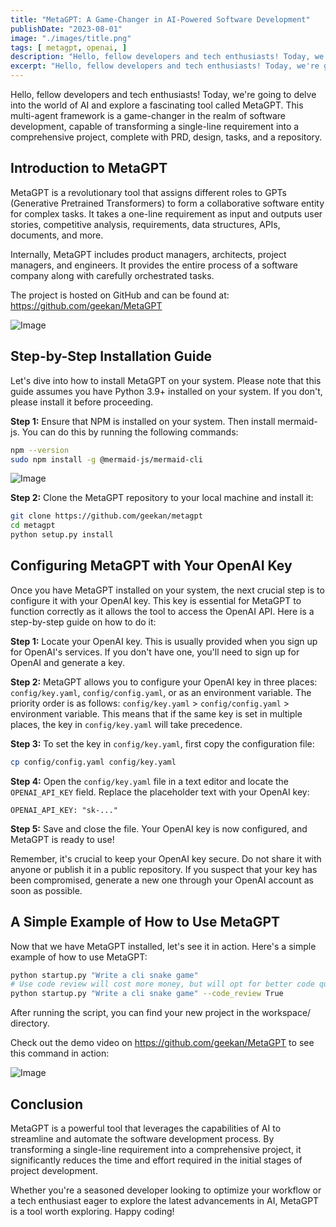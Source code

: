 ```yaml
---
title: "MetaGPT: A Game-Changer in AI-Powered Software Development"
publishDate: "2023-08-01"
image: "./images/title.png"
tags: [ metagpt, openai, ]
description: "Hello, fellow developers and tech enthusiasts! Today, we're going to delve into the world of AI and explore a fascinating tool called MetaGPT. This multi-agent framework is a game-changer in the realm of software development, capable of transforming a single-line requirement into a comprehensive project, complete with PRD, design, tasks, and a repository." 
excerpt: "Hello, fellow developers and tech enthusiasts! Today, we're going to delve into the world of AI and explore a fascinating tool called MetaGPT. This multi-agent framework is a game-changer in the realm of software development, capable of transforming a single-line requirement into a comprehensive project, complete with PRD, design, tasks, and a repository."
---
```


Hello, fellow developers and tech enthusiasts! Today, we're going to delve into the world of AI and explore a fascinating tool called MetaGPT. This multi-agent framework is a game-changer in the realm of software development, capable of transforming a single-line requirement into a comprehensive project, complete with PRD, design, tasks, and a repository.

## Introduction to MetaGPT

MetaGPT is a revolutionary tool that assigns different roles to GPTs (Generative Pretrained Transformers) to form a collaborative software entity for complex tasks. It takes a one-line requirement as input and outputs user stories, competitive analysis, requirements, data structures, APIs, documents, and more.

Internally, MetaGPT includes product managers, architects, project managers, and engineers. It provides the entire process of a software company along with carefully orchestrated tasks.

The project is hosted on GitHub and can be found at: https://github.com/geekan/MetaGPT

![Image](images/10.png)

## Step-by-Step Installation Guide

Let's dive into how to install MetaGPT on your system. Please note that this guide assumes you have Python 3.9+ installed on your system. If you don't, please install it before proceeding.

__Step 1:__ Ensure that NPM is installed on your system. Then install mermaid-js. You can do this by running the following commands:

```bash
npm --version
sudo npm install -g @mermaid-js/mermaid-cli
```

![Image](images/20.png)

__Step 2:__ Clone the MetaGPT repository to your local machine and install it:

```bash
git clone https://github.com/geekan/metagpt
cd metagpt
python setup.py install
```

## Configuring MetaGPT with Your OpenAI Key

Once you have MetaGPT installed on your system, the next crucial step is to configure it with your OpenAI key. This key is essential for MetaGPT to function correctly as it allows the tool to access the OpenAI API. Here is a step-by-step guide on how to do it:

__Step 1:__ Locate your OpenAI key. This is usually provided when you sign up for OpenAI's services. If you don't have one, you'll need to sign up for OpenAI and generate a key.

__Step 2:__ MetaGPT allows you to configure your OpenAI key in three places: `config/key.yaml`, `config/config.yaml`, or as an environment variable. The priority order is as follows: `config/key.yaml` > `config/config.yaml` > environment variable. This means that if the same key is set in multiple places, the key in `config/key.yaml` will take precedence.

__Step 3:__ To set the key in `config/key.yaml`, first copy the configuration file:

```bash
cp config/config.yaml config/key.yaml
```

__Step 4:__ Open the `config/key.yaml` file in a text editor and locate the `OPENAI_API_KEY` field. Replace the placeholder text with your OpenAI key:

```
OPENAI_API_KEY: "sk-..."
```

__Step 5:__ Save and close the file. Your OpenAI key is now configured, and MetaGPT is ready to use!

Remember, it's crucial to keep your OpenAI key secure. Do not share it with anyone or publish it in a public repository. If you suspect that your key has been compromised, generate a new one through your OpenAI account as soon as possible.

## A Simple Example of How to Use MetaGPT

Now that we have MetaGPT installed, let's see it in action. Here's a simple example of how to use MetaGPT:

```bash
python startup.py "Write a cli snake game"
# Use code review will cost more money, but will opt for better code quality.
python startup.py "Write a cli snake game" --code_review True
```

After running the script, you can find your new project in the workspace/ directory.

Check out the demo video on https://github.com/geekan/MetaGPT to see this command in action:

![Image](images/30.png)

## Conclusion
MetaGPT is a powerful tool that leverages the capabilities of AI to streamline and automate the software development process. By transforming a single-line requirement into a comprehensive project, it significantly reduces the time and effort required in the initial stages of project development.

Whether you're a seasoned developer looking to optimize your workflow or a tech enthusiast eager to explore the latest advancements in AI, MetaGPT is a tool worth exploring. Happy coding!